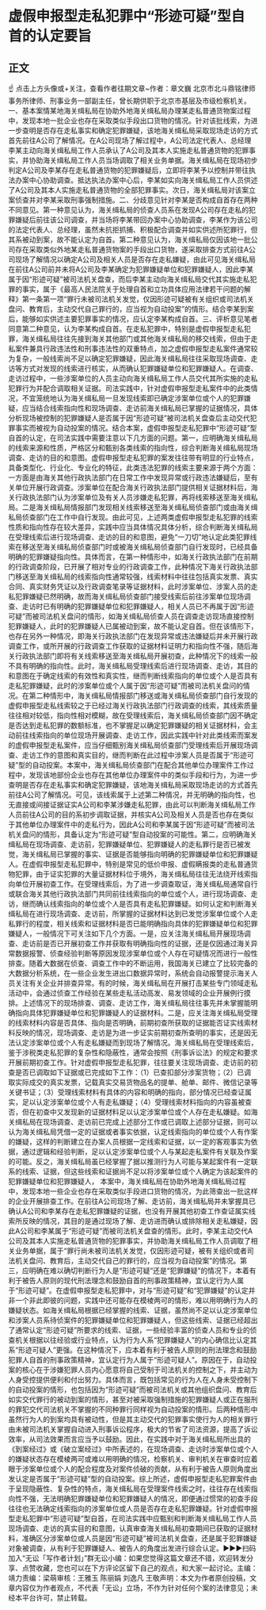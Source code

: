 # 虚假申报型走私犯罪中“形迹可疑”型自首的认定要旨
## 正文
☝ 点击上方头像或+关注，查看作者往期文章~作者：章文巍 北京市北斗鼎铭律师事务所律师、刑事业务一部副主任，曾长期供职于北京市基层及市级检察机关。一、基本案情某地海关缉私局在协助外地海关缉私局办理某走私普通货物案过程中，发现本地一批企业也存在采取类似手段出口货物的情况。针对该批线索，为进一步查明是否存在走私事实和确定犯罪嫌疑，该地海关缉私局采取现场走访的方式首先前往A公司了解情况。在A公司现场了解过程中，A公司法定代表人、总经理李某主动向海关缉私局工作人员承认了A公司及其本人实施走私普通货物的犯罪事实，并协助海关缉私局工作人员当场调取了相关业务单据。海关缉私局在现场初步判定A公司及李某存在走私普通货物的犯罪嫌疑后，立即将李某予以控制并带往执法办案中心协助调查。抵达执法办案中心后，李某如实向海关缉私局工作人员供述了A公司及其本人实施走私普通货物的全部犯罪事实。次日，海关缉私局对该案立案侦查并对李某采取刑事强制措施。二、分歧意见针对李某是否构成自首存在两种不同意见。第一种意见认为，海关缉私局的侦查人员系在发现A公司存在走私的犯罪嫌疑后前往该公司调查，并当场将李某带回办案中心协助调查，李某作为该公司的法定代表人、总经理，虽然未抗拒抓捕、积极配合调查并如实供述所犯罪行，但其系被动到案，故不能认定为自首。第二种意见认为，海关缉私局仅因该地一批公司存在采取类似外地某走私普通货物案的手段出口货物，遂采取排查方式前往A公司现场了解情况以确定A公司及相关人员是否存在走私嫌疑，由此可见海关缉私局在前往A公司前并未将A公司及李某确定为犯罪嫌疑单位和犯罪嫌疑人，因此李某属于因“形迹可疑”被司法机关盘查，而后李某主动向海关缉私局交代其实施走私犯罪的事实，属于《最高人民法院关于处理自首和立功具体应用法律若干问题的解释》第一条第一项“罪行未被司法机关发觉，仅因形迹可疑被有关组织或司法机关盘问、教育后，主动交代自己罪行的，应当视为自动投案”的情形。结合李某到案后，能够如实供述主要犯罪事实的情况，应认定李某构成自首。三、评析意见笔者同意第二种意见，认为李某构成自首。在走私犯罪中，特别是虚假申报型走私犯罪，海关缉私局往往先接到海关其他部门或其他海关缉私局的移交线索，但由于走私案件兼具行政违法性和刑事违法性的双重特点，加之虚假申报型走私案件通常较为复杂，一般线索尚不足以确定犯罪嫌疑，因此海关缉私局往往采取现场调查、走访等方式对发现的线索进行核实，从而确认犯罪嫌疑单位和犯罪嫌疑人。在调查、走访过程中，一些涉案单位的人员主动向海关缉私局工作人员交代其所实施的走私犯罪行为并配合调取相关证据。司法实践中，针对虚假申报型走私案件中的此类情况，不宜笼统地认为海关缉私局一旦发现线索即已确定涉案单位或个人的犯罪嫌疑，应当结合线索指向性和现场调查、走访前海关缉私局已掌握的证据情况，具体分析现场被控制的犯罪嫌疑人是否属于因“形迹可疑”被司法机关盘查后主动交代犯罪事实而被视为自动投案的情况。结合本案，虚假申报型走私犯罪中“形迹可疑”型自首的认定，在司法实践中需要注意以下几方面的问题。第一，应明确海关缉私局的线索来源和性质，严格区分和甄别各类线索的指向性，综合判断海关缉私局现场调查、走访的目的和意图。虚假申报型走私犯罪的案发往往带有明显的行业特点，具备类型化、行业化、专业化的特征，此类违法犯罪的线索主要来源于两个方面：一方面是由海关其他行政执法部门在日常工作中发现异常或行政违法嫌疑后，至有关单位开展行政调查。涉案单位在配合海关行政执法部门提供相关证据材料后，海关行政执法部门认为涉案单位及有关人员涉嫌走私犯罪，再将线索移送至海关缉私局。二是海关缉私局情报部门发现相关线索移送至海关缉私局侦查部门或由海关缉私局侦查部门在工作中自行发现。由此可见，上述两类虚假申报型走私犯罪的线索性质和指向性存在较大差异，实践中应当具体情况具体分析，综合判断海关缉私局在受理线索后进行现场调查、走访的目的和意图，避免“一刀切”地认定此类犯罪线索在移送至海关缉私局侦查部门时或被海关缉私局侦查部门自行发现时，已经具备明确的犯罪嫌疑指向性。具体而言，在第一种情形中，如海关行政执法部门在前期的行政调查阶段，已开展了相对专业的行政调查工作，此种情况下海关行政执法部门移送至海关缉私局的线索指向性通常较强，线索材料中往往包括真实发票、真实合同、真实财务凭证以及行政调查笔录等证据材料，此时涉案单位、涉案人员的走私犯罪嫌疑已然明确，故而海关缉私局侦查部门接受线索后前往涉案单位现场调查、走访时已有明确的犯罪嫌疑单位和犯罪嫌疑人，相关人员已不再属于因“形迹可疑”而被司法机关盘问的情形，如海关缉私局侦查人员在调查走访现场直接控制犯罪嫌疑人，此时的犯罪嫌疑人已属被动到案，故不能认定自首。但在该情形下，也存在另外一种情况，即海关行政执法部门在发现异常或违法嫌疑后并未开展行政调查工作，或所开展的行政调查工作获取的证据材料证明力和指向性不强，随后海关行政执法部门即将有关线索移送至海关缉私局开展初查，此种情况下的线索一般不具有明确的指向性。此时，海关缉私局受理线索后进行现场调查、走访，其目的和意图在于确定线索的有效性和真实性，继而判断线索指向的单位或个人是否具有走私犯罪嫌疑，此时的涉案单位或个人属于因“形迹可疑”而被司法机关盘问的情况。在第二种情形中，海关缉私局情报部门移送或海关缉私局侦查部门自行发现的虚假申报型走私线索较之于已经过海关行政执法部门行政调查的线索，其线索质量往往相对较低，指向性相对模糊，故在受理线索后，海关缉私局侦查部门因不确定是否达到走私犯罪的数额标准，也不掌握足以确定犯罪嫌疑的相关证据材料，会主动前往线索指向的单位现场开展调查、走访工作，因此实践中针对此类线索而案发的虚假申报型走私案件，应当仔细甄别海关缉私局侦查部门受理线索后开展现场调查、走访工作的意图和真实目的，继而判断在此过程中涉案人员是否属于“形迹可疑”型的自动投案。本案中，海关缉私局侦查部门在配合其他单位办理案件工作过程中，发现该地部份企业也存在其他单位办理案件中的类似手段和行为，为进一步查明是否存在走私事实和确定犯罪嫌疑，该地海关缉私局采取现场走访的方式首先前往A公司了解情况。可见，该线索属于上述第二种情况，并无明确的指向性，也无直接或间接证据证实A公司和李某涉嫌走私犯罪，由此可以判断海关缉私局工作人员前往A公司的目的系初步调取证据，并核实A公司及相关人员是否也存在类似于其他单位办理案件中的走私行为，因此A公司和李某属于因“形迹可疑”而被司法机关盘问的情形，具备认定为“形迹可疑”型自动投案的可能性。第二，应明确海关缉私局在现场调查、走访前，犯罪嫌疑单位、犯罪嫌疑人的走私罪行是否已被发觉，海关缉私局已掌握的事实、证据是否能够指向明确的犯罪嫌疑单位和犯罪嫌疑人。在虚假申报型走私犯罪中，特别是常见的低价申报、虚假瞒报类的走私普通货物犯罪，由于证实犯罪的大量证据材料位于境外，海关缉私局往往无法绕开线索指向单位开展初查工作。在受理线索后，为了进一步调查取证，海关缉私局通常自行或联合海关其他行政执法部门共同前往线索指向的单位或个人，进行现场调查、走访，继而确认线索指向的单位或个人是否具有走私犯罪嫌疑。如何认定和判断海关缉私局在进行现场调查、走访前，所掌握的证据材料达到已发觉涉案单位或个人走私罪行的程度，相关线索和证据材料是否已能明确指向具体的犯罪嫌疑单位和犯罪嫌疑人，一般情况下可关注如下几个方面。一是，应关注海关缉私局开展现场调查、走访前是否已开展初查工作并获取有明确指向性的证据，还是仅因通过海关异常数据报警、侦查经验判断等原因发现涉案单位或个人存在可疑情况而进行一般性排查。随着大数据在侦查、调查工作中的不断运用，我国海关已建立了比较完备的大数据分析系统，在一些企业发生进出口数据异常时，系统会自动报警提示海关人员关注有关企业并排查异常。有的时候，海关缉私局在开展打击某些专门领域走私活动中，会通过侦查工作经验在某些走私活动高发、易发领域的企业开展例行摸排。上述情况下的现场排查、调查、走访工作，海关缉私局往往事先并未掌握能明确指向具体犯罪嫌疑单位和犯罪嫌疑人的证据材料。二是，应关注海关缉私局受理的线索材料内容是否具体、指向是否明确，前期初查所获取的证据能否证实线索材料反映的情况，现场调查、走访是为进一步证实前期初查所查明的事实，还是因无法认定涉案单位或个人有走私嫌疑而到现场了解情况。海关缉私局在受理线索后，鉴于涉税类走私犯罪的复杂性和隐蔽性，通常会按照《刑事诉讼法》的规定和要求开展前期初查工作。针对虚假申报型走私犯罪，往往要关注现场调查、走访前的初查是否已调取如下证据或已完成如下工作：（1）已查扣部分涉案货物；（2）已调取实际成交的真实发票，记载真实交易货物品名的提单、舱单、邮件、微信记录等关键书证；（3）受理线索材料有具体的内容和明确的指向，部分情况已经查证属实，足以认定涉案单位或个人有走私嫌疑；（4）受理线索材料指向的内容虽被查否，但在初查中又发现新的证据材料足以认定涉案单位或个人存在走私嫌疑。如海关缉私局在现场调查、走访前已完成上述部分工作或已调取上述部分证据，则可以认为海关缉私局凭借一定的证据或者事实依据，认定线索指向的单位或个人有作案的嫌疑，这样的判断建立在办案人员根据一定线索和证据，以一定的客观事实为依据，通过逻辑和经验判断，足以认定涉案单位或个人与某起走私案件有关联及作案的可能。反之，海关缉私局虽已经掌握了据以推测行为人可能与某起案件有一定联系的线索、证据，但这些线索和证据尚不足以将涉案单位或个人确定为该起案件的犯罪嫌疑单位和犯罪嫌疑人， 本案中，海关缉私局在协助外地海关缉私局过程中，发现本地一些企业也存在采取类似手段进口货物的情况，为此筛查出一批这样的企业开展排查工作。在前往A公司现场了解、走访前，海关缉私局并未掌握具已确认A公司和李某存在走私犯罪嫌疑的证据，也没有开展其他初查工作查证属实线索所反映的情况，其目的是通过现场了解、走访进而确认或排除相关走私嫌疑，因此A公司和李某属于“形迹可疑”而被司法机关盘查的情形。此时，李某主动交代A公司及其本人实施走私普通货物的犯罪事实，并协助海关缉私局工作人员调取了相关业务单据，属于“罪行尚未被司法机关发觉，仅因形迹可疑，被有关组织或者司法机关盘问、教育后，主动交代自己的罪行的，应当视为自动投案”的情况。第三，应明确在难以确切判断行为人是“形迹可疑”还是“犯罪嫌疑”的情况下，本着有利于被告人原则的现代刑法理念和鼓励自首的刑事政策精神，宜认定行为人属于“形迹可疑”。在虚假申报型走私犯罪中，对与“形迹可疑”和“犯罪嫌疑”的认定并非一个非此即彼的问题，实践中还可能存在模棱两可的情形，难以用明确行为人的嫌疑状态。如海关缉私局根据已经掌握的线索、证据，虽然尚不足以认定涉案单位和涉案人员系待侦案件的犯罪嫌疑单位和犯罪嫌疑人，但这些线索、证据已经超出了通常认定“形迹可疑”所要求的线索、证据，一些经验丰富的侦查人员和专业的侦查机关根据以往经验或行业特点，认为行为人系“犯罪嫌疑人”的内心确信比认定其系“形迹可疑人”更强。在这种情况下，应本着有利于被告人原则的刑法理念和鼓励犯罪人自首的刑事政策精神，宜认定行为人属于“形迹可疑人”。原因在于，自动投案的核心在于涉嫌犯罪人员内心愿意将自己受制于司法机关的控制之下，并主动为人身受控提供便利和付出努力。具体而言，既包括常见的行为人在人身未受控制下的自动投案的情形，也包括因为“形迹可疑”而被司法机关或其他组织盘问、教育后如实交代罪行的被动到案的情形，甚至对被采取强制措施的犯罪嫌疑人或正在服刑的罪犯交代司法机关不掌握的不同种罪行同样视为自动投案的情形。后两种情形中虽然行为人的到案均具有被动性，但是其主动交代的犯罪事实使行为人的相关罪行由未被司法机关掌握自动进入刑事诉讼程序，极大的节省了司法资源，提高了诉讼效率，从司法效果而言应当予以鼓励。因此，在实践中对于海关缉私局所出具的《到案经过》或《破立案经过》中所表述的，在现场调查、走访时涉案单位或个人的嫌疑状态存在模棱两可或难以用明确的情况，检察机关、审判机关在审查时应着眼于涉案单位或个人的配合程度及对案件侦破的贡献，从有利于被告人原则角度出发认定是否属于“形迹可疑”型的自动投案。综上所述，虚假申报型走私犯罪案件由于呈现隐蔽性、复杂性的特点，海关缉私局在受理案件线索之时，往往存在线索指向性不强，无法明确犯罪嫌疑单位和犯罪嫌疑人的情况，即便通过惯常的初查手段往往也无法确定线索指向的涉案单位或人员是否存在走私犯罪嫌疑。针对虚假申报型走私犯罪中“形迹可疑”型自首，在司法实践中应甄别和判断海关缉私局工作人员现场调查、走访的真实目的和意图，认真审查海关缉私局初查期间已获取的证据材料，准确区分涉案单位或人员是因“形迹可疑”被司法机关盘查，还是属于犯罪嫌疑对象被调查，从有利于犯罪嫌疑人、被告人的角度出发进行综合认定。►►►扫码加入“无讼「写作者计划」”群无讼小编：如果您觉得这篇文章还不错，欢迎转发分享、点赞收藏，您也可以在下方评论区留下自己的观点，和大家一起讨论。主编：靖力责编：梁萌审核：王雅玉 陈丽娟 刘逸凡 王敬声明：本文为作者原创投稿，文章内容仅为作者观点，不代表「无讼」立场，不作为针对任何个案的法律意见；未经本平台许可，禁止转载。